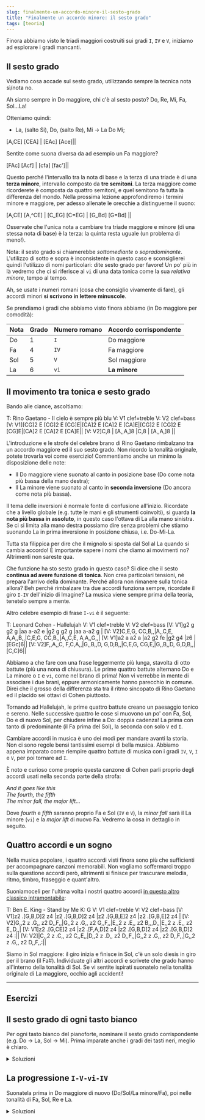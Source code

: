 ```yaml
---
slug: finalmente-un-accordo-minore-il-sesto-grado
title: "Finalmente un accordo minore: il sesto grado"
tags: [teoria]
---
```

Finora abbiamo visto le triadi maggiori costruiti sui gradi `I`, `IV` e `V`, iniziamo ad esplorare i gradi mancanti.

<Truncate/>

## Il sesto grado

Vediamo cosa accade sul sesto grado, utilizzando sempre la tecnica nota sì/nota no.

Ah siamo sempre in Do maggiore, chi c'è al sesto posto? Do, Re, Mi, Fa, Sol...La!

Otteniamo quindi:

- La, (salto Si), Do, (salto Re), Mi -> La Do Mi;

<Score defaultNoteLength="1/2" tempo={100}>
[A,CE] [CEA] | [EAc] [Ace]||
</Score>

Sentite come suona diversa da ad esempio un Fa maggiore?

<Score defaultNoteLength="1/2" tempo={100}>
[FAc] [Acf] | [cfa] [fac']||
</Score>

Questo perché l'intervallo tra la nota di base e la terza di una triade è di una **terza minore**, intervallo composto da **tre semitoni**. La terza maggiore come ricorderete è composta da quattro semitoni, e quel semitono fa tutta la differenza del mondo. Nella prossima lezione approfondiremo i termini minore e maggiore, per adesso allenate le orecchie a distinguerne il suono:

<Score defaultNoteLength="1/2" tempo={100}>
[A,CE] [A,^CE] | [C_EG] [C=EG] | [G_Bd] [G=Bd] ||
</Score>

Osservate che l'unica nota a cambiare tra triade maggiore e minore (di una stessa nota di base) è la terza: la quinta resta uguale (un problema di meno!).

Nota: il sesto grado si chiamerebbe _sottomediante_ o _sopradominante_. L'utilizzo di sotto e sopra è inconsistente in questo caso e sconsiglierei quindi l'utilizzo di nomi particolari: dite sesto grado per favore! Un po' più in là vedremo che ci si riferisce al `vi` di una data tonica come la sua _relativa minore_, tempo al tempo.

Ah, se usate i numeri romani (cosa che consiglio vivamente di fare), gli accordi minori **si scrivono in lettere minuscole**.

Se prendiamo i gradi che abbiamo visto finora abbiamo (in Do maggiore per comodità):

| Nota | Grado | Numero romano | Accordo corrispondente |
| ---- | ----- | ------------- | ---------------------- |
| Do   | 1     | `I`           | Do maggiore            |
| Fa   | 4     | `IV`          | Fa maggiore            |
| Sol  | 5     | `V`           | Sol maggiore           |
| La   | 6     | `vi`          | **La minore**          |

## Il movimento tra tonica e sesto grado

Bando alle ciance, ascoltiamo:

<Score defaultNoteLength="1/8" tempo={120} octaves={3} startOctave={2}>
T: Rino Gaetano - Il cielo è sempre più blu
V: V1 clef=treble
V: V2 clef=bass
[V: V1][CG]2 E [CG]2 E [CG]E|[CA]2 E [CA]2 E [CA]E|[CG]2 E [CG]2 E [CG]E|[CA]2 E [CA]2 E [CA]E||
[V: V2]C,8                  | [A,,A,]8            |C,8                  | [A,,A,]8            ||
</Score>

L'introduzione e le strofe del celebre brano di Rino Gaetano rimbalzano tra un accordo maggiore ed il suo sesto grado. Non ricordo la tonalità originale, potete trovarla voi come esercizio! Commentiamo anche un minimo la disposizione delle note:

- Il Do maggiore viene suonato al canto in posizione base (Do come nota più bassa della mano destra);
- Il La minore viene suonato al canto in **seconda inversione** (Do ancora come nota più bassa).

Il tema delle inversioni è normale fonte di confusione all'inizio. Ricordate che a livello globale (e.g. tutte le mani e gli strumenti coinvolti), si guarda **la nota più bassa in assoluto**, in questo caso l'ottava di La alla mano sinistra. Se ci si limita alla mano destra possiamo dire senza problemi che stiamo suonando La in prima inversione in posizione chiusa, i.e. Do-Mi-La.

Tutta sta filippica per dire che il mignolo si sposta dal Sol al La quando si cambia accordo! È importante sapere i nomi che diamo ai movimenti no? Altrimenti non sareste qua.

Che funzione ha sto sesto grado in questo caso? Si dice che il sesto **continua ad avere funzione di tonica**. Non crea particolari tensioni, né prepara l'arrivo della dominante. Perché allora non rimanere sulla tonica allora? Beh perché rimbalzare tra due accordi funziona sempre, ricordate il giro `I-IV` dell'inizio di Imagine? La musica viene sempre prima della teoria, tenetelo sempre a mente.

Altro celebre esempio di frase `I-vi` è il seguente:

<Score defaultNoteLength="1/8" meter="6/8" tempo={160} octaves={5} startOctave={2}>
T: Leonard Cohen - Hallelujah
V: V1 clef=treble
V: V2 clef=bass
[V: V1]g2 g g2 g    |aa a-a2 e       |g2 g g2 g    |aa a-a2 g       |
[V: V2]C,E,G, CC,B,,|A,,C,E, A,A,,B,,|C,E,G, CC,B,,|A,,C,E, A,A,,G,,|
[V: V1]a2 a a2 a       |a2 g2 fe        |g2 g4       |z6              |[EGc]6||
[V: V2]F,,A,,C, F,C,A,,|G,,B,,D, G,D,B,,|C,E,G, CG,E,|G,,B,,D, G,D,B,,|[C,C]6||
</Score>

Abbiamo a che fare con una frase leggermente più lunga, stavolta di otto battute (più una nona di chiusura). Le prime quattro battute alternano Do e La minore o `I` e `vi`, come nel brano di prima! Non vi verrebbe in mente di associare i due brani, eppure armonicamente hanno parecchio in comune. Direi che il grosso della differenza sta tra il ritmo sincopato di Rino Gaetano ed il placido sei ottavi di Cohen piuttosto.

Tornando ad Hallelujah, le prime quattro battute creano un paesaggio tonico e sereno. Nelle successive quattro le cose si muovono un po' con Fa, Sol, Do e di nuovo Sol, per chiudere infine a Do: doppia cadenza! La prima con tanto di predominante (il Fa prima del Sol), la seconda con solo `V` ed `I`.

Cambiare accordi in musica è uno dei modi per mandare avanti la storia. Non ci sono regole bensì tantissimi esempi di bella musica. Abbiamo appena imparato come riempire quattro battute di musica con i gradi `IV`, `V`, `I` e `V`, per poi tornare ad `I`.

È noto e curioso come proprio questa canzone di Cohen parli proprio degli accordi usati nella seconda parte della strofa:

_And it goes like this_  
_The fourth, the fifth_  
_The minor fall, the major lift..._

Dove _fourth_ e _fifth_ saranno proprio Fa e Sol (`IV` e `V`), la _minor fall_ sarà il La minore (`vi`) e la _major lift_ di nuovo Fa.
Vedremo la cosa in dettaglio in seguito.

## Quattro accordi e un sogno

Nella musica popolare, i quattro accordi visti finora sono più che sufficienti per accompagnare canzoni memorabili. Non vogliamo soffermarci troppo sulla questione accordi però, altrimenti si finisce per trascurare melodia, ritmo, timbro, fraseggio e quant'altro.

Suoniamoceli per l'ultima volta i nostri quattro accordi [in questo altro classico intramontabile](https://www.youtube.com/watch?v=hwZNL7QVJjE&list=RDhwZNL7QVJjE):

<Score defaultNoteLength="1/8" tempo={110} octaves={6} startOctave={1}>
T: Ben E. King - Stand by Me
K: G
V: V1 clef=treble
V: V2 clef=bass
[V: V1]z2 .[G,B,D]2 z4     |z2 .[G,B,D]2 z4     |z2 .[G,B,E]2 z4      |z2 .[G,B,E]2 z4      |
[V: V2]G,,2 z .G,, z2 D,,F,,|G,,2 z .G,, z2 G,,F,,|E,,2 z .E,, z2 B,,,D,,|E,,2 z .E,, z2 E,,D,,|
[V: V1]z2 .[G,CE]2 z4       |z2 .[F,A,D]2 z4     |z2 .[G,B,D]2 z4     |z2 .[G,B,D]2 z4     :|| 
[V: V2]|C,,2 z .C,, z2 C,,E,,|D,,2 z .D,, z2 D,,F,,|G,,2 z .G,, z2 D,,F,,|G,,2 z .G,, z2 D,,F,,:||
</Score>

Siamo in Sol maggiore: il giro inizia e finisce in Sol, c'è un solo diesis in giro per il brano (il Fa#). Individuate gli altri accordi e scrivete che grado hanno all'interno della tonalità di Sol. Se vi sentite ispirati suonatelo nella tonalità originale di La maggiore, occhio agli accidenti!

---

## Esercizi

## Il sesto grado di ogni tasto bianco

Per ogni tasto bianco del pianoforte, nominare il sesto grado corrispondente (e.g. Do -> La, Sol -> Mi). Prima imparate anche i gradi dei tasti neri, meglio è chiaro.

<details>
  <summary>Soluzioni</summary>
| Tonica (1) | Sottomediante (6) |
| ---------- | ------------------|
| Do         | La                |
| Re         | Si                |
| Mi         | Do#               |
| Fa         | Re                |
| Sol        | Mi                |
| La         | Fa#               |
| Si         | Sol#              |
</details>

## La progressione `I-V-vi-IV`

Suonatela prima in Do maggiore di nuovo (Do/Sol/La minore/Fa), poi nelle tonalità di Fa, Sol, Re e La.

<details>
  <summary>Soluzioni</summary>
| `I` | `V` | `vi` | `IV` |
| --- | --- | ---- | ---- |
| Do  | Sol | La-  | Fa   |
| Fa  | Do  | Re   | Sib  |
| Sol | Re  | Mi-  | Do   |
| Re  | La  | Si-  | Sol  |
| La  | Mi  | Fa#- | Re   |
</details>
